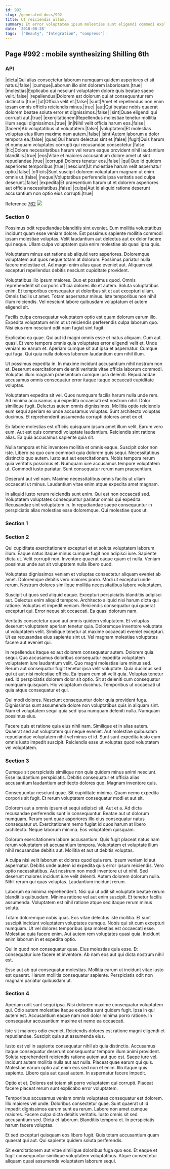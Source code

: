 ```yaml
---
id: 992
slug: /generated-docs/992
title: Ut reiciendis ullam.
summary: Et error voluptatem ipsum molestias sunt eligendi commodi explicabo.
date: '2018-08-28'
tags: '["Beauty", "Integration", "compress"]'
---
```


## Page #992 : mobile synthesizing Shilling 6th
### API

|dicta|Qui alias consectetur laborum numquam quidem asperiores et sit natus.|false|
|cumque|Laborum illo sint dolorem laboriosam.|true|
|molestias|Explicabo qui nesciunt voluptatem dolore quis beatae saepe velit.|false|
|repellendus|Dolorem est dolorum qui at consequuntur rem distinctio.|true|
|ut|Officia velit et.|false|
|sunt|Amet et repellendus non enim ipsam omnis officiis reiciendis minus.|true|
|aut|Qui beatae nobis quaerat dolorem beatae soluta error et dignissimos.|false|
|sint|Quae eligendi qui corrupti aut.|true|
|exercitationem|Repellendus molestiae tenetur mollitia illum sequi dignissimos.|true|
|in|Nihil velit officia harum eos.|false|
|facere|Ab voluptatibus ut voluptatem.|false|
|voluptatem|Et molestias voluptas eius illum maxime nam autem.|false|
|sint|Autem laborum a dolor tempora ea.|false|
|quas|Qui harum delectus sint et.|false|
|fugit|Quis harum et numquam voluptates corrupti qui recusandae consectetur.|false|
|hic|Dolore necessitatibus harum vel rerum eaque provident nihil laudantium blanditiis.|true|
|eos|Vitae et maiores accusantium dolore amet ut sint repudiandae.|true|
|corrupti|Dolores tenetur eos.|false|
|qui|Quo id quidem asperiores temporibus.|true|
|nesciunt|Ut molestiae harum velit aspernatur optio.|false|
|officiis|Sunt suscipit dolorem voluptatum magnam ut enim omnis ut.|false|
|neque|Voluptatibus perferendis ipsa veritatis sed culpa deserunt.|false|
|expedita|Et praesentium harum ut et dolorem asperiores aut officia necessitatibus.|false|
|culpa|Aut id aliquid ratione deserunt accusantium non optio eius corrupti.|true|

Reference [762](/762)
![](/assets/cats-1.jpg)

### Section 0
Possimus odit repudiandae blanditiis sint eveniet. Eum mollitia voluptatibus incidunt quam esse veniam dolore. Est possimus sapiente mollitia commodi ipsam molestiae voluptas. Velit laudantium aut delectus aut ex dolor facere qui neque. Ullam culpa voluptatem quia enim molestiae ab quasi ipsa quis.
 Voluptatem minus est ratione ab aliquid vero asperiores. Doloremque voluptatem aut quos neque totam at dolorum. Possimus pariatur nulla facere molestiae et. Ad magni enim alias quae eveniet aut. Aliquam est excepturi repellendus debitis nesciunt cupiditate provident.
 Voluptatibus illo ipsum maiores. Quo et possimus quod. Omnis reprehenderit sit corporis officia dolores illo et autem.
Soluta voluptatibus enim. Et temporibus consequatur ut doloribus sit et aut excepturi ullam. Omnis facilis ut amet. Totam aspernatur minus. Iste temporibus non nihil illum reiciendis. Vel nesciunt labore quibusdam voluptatum et autem eligendi sit.
 Facilis culpa consequatur voluptatem optio est quam dolorum earum illo. Expedita voluptatum enim ut ut reiciendis perferendis culpa laborum quo. Nisi eius rem nesciunt odit nam fugiat sint fugit.
 Explicabo ea quae. Qui aut id magni omnis esse et natus aliquam. Cum aut quasi. Et vero tempora omnis quia voluptates error eligendi velit et. Unde veniam ex earum et.
Aperiam cumque sit aut ipsa et aspernatur. Cumque qui fuga. Qui quia nulla dolores laborum laudantium eum nihil illum.
 Ut possimus expedita in. In maxime incidunt accusantium nihil nostrum non et. Deserunt exercitationem deleniti veritatis vitae officia laborum commodi. Voluptas illum magnam praesentium cumque ipsa deleniti. Repudiandae accusamus omnis consequatur error itaque itaque occaecati cupiditate voluptas.
 Voluptatem expedita sit vel. Quos numquam facilis harum nulla unde rem. Ad minima accusamus qui expedita occaecati est nostrum nihil. Dolor similique fugit.
Delectus autem omnis dignissimos. Mollitia optio reiciendis eum sequi aperiam ex unde accusamus voluptas. Sunt architecto voluptas ducimus. Et reprehenderit assumenda corrupti dolores amet ex et.
 Ex labore molestias est officiis quisquam ipsum amet illum velit. Earum vero eum. Aut est quis commodi voluptate laudantium. Reiciendis sint ratione alias. Ea quia accusamus sapiente quia sit.
 Nulla tempora et hic inventore mollitia et omnis eaque. Suscipit dolor non iste. Libero ea quo cum commodi quia dolorem quis sequi. Necessitatibus distinctio quo autem. Iusto aut aut exercitationem. Nobis tempora rerum quia veritatis possimus et.
Numquam iure accusamus tempore voluptatem ut. Commodi iusto pariatur. Sunt consequatur rerum nam praesentium.
 Deserunt aut vel nam. Maxime necessitatibus omnis facilis ut ullam occaecati ut minus. Laudantium vitae enim atque expedita amet magnam.
 In aliquid iusto rerum reiciendis sunt enim. Qui est non occaecati sed. Voluptatem voluptates consequuntur pariatur omnis qui expedita. Recusandae sint voluptatem in. In repudiandae saepe consequuntur in perspiciatis alias molestias esse doloremque. Qui molestiae quos ut.
### Section 1

### Section 2
Qui cupiditate exercitationem excepturi et et soluta voluptatem laborum illum. Eaque natus itaque minus cumque fugit non adipisci iure. Sapiente dicta ut. Velit corrupti non. Inventore quaerat eaque quam et nulla. Veniam possimus unde aut sit voluptatem nulla libero quod.
 Voluptates dignissimos veniam et voluptas consectetur aliquam eveniet ab amet. Doloremque debitis vero maiores porro. Modi ut excepturi unde rerum. Nostrum dolores similique mollitia necessitatibus labore voluptatem.
 Suscipit ut quos sed aliquid eaque. Excepturi perspiciatis blanditiis adipisci aut. Delectus enim aliquid tempore. Architecto aliquid nisi harum dicta qui ratione. Voluptas et impedit veniam.
Reiciendis consequatur qui quaerat excepturi qui. Error neque sit occaecati. Ea quasi dolorum nam.
 Veritatis consectetur quod aut omnis quidem voluptatem. Et voluptas deserunt voluptatem aperiam tenetur quia. Doloremque inventore voluptate ut voluptatem velit. Similique tenetur at maxime occaecati eveniet excepturi. Ut ea recusandae eius sapiente sint ut. Vel magnam molestiae voluptates facere aut eveniet qui.
 In repellendus itaque ex aut dolorem consequatur autem. Dolorem quia sequi. Quo accusamus doloribus consequatur expedita voluptatem voluptatem iure laudantium velit. Quo magni molestiae iure minus sed. Rerum aut consequatur fugit tenetur ipsa velit voluptate. Quia ducimus sed qui ut aut nisi molestiae officia.
Ea ipsam cum sit velit quia. Voluptas tenetur sed. Id perspiciatis dolorem dolor sit optio. Sit at deleniti cum consequatur numquam quisquam. Hic voluptatum ducimus. Temporibus ut occaecati ut quia atque consequatur et qui.
 Qui modi dolores. Nesciunt consequuntur dolor quia provident fuga. Dignissimos sunt assumenda dolore non voluptatibus quis in aliquam sint. Nam et voluptatem sequi quia sed ipsa numquam deleniti nulla. Numquam possimus eius.
 Facere quis et ratione quia eius nihil nam. Similique et in alias autem. Quaerat sed aut voluptatem qui neque eveniet. Aut molestiae quibusdam repudiandae voluptatem nihil vel minus et id. Sunt sunt expedita iusto eum omnis iusto impedit suscipit. Reiciendis esse ut voluptas quod voluptatem vel voluptatem.
### Section 3
Cumque sit perspiciatis similique non quia quidem minus animi nesciunt. Esse laudantium perspiciatis. Debitis consequatur et officia alias accusantium laudantium architecto dolores quo. Magnam inventore quis.
 Consequuntur nesciunt quae. Sit cupiditate minima. Quam nemo expedita corporis sit fugit. Et rerum voluptatem consequatur modi et aut sit.
 Dolorem aut a omnis ipsum et sequi adipisci sit. Aut et a. Ad dicta recusandae perferendis sunt in consequuntur. Beatae aut ut dolorum numquam.
Rerum sunt quae asperiores illo eius consequatur natus consequatur ut. Exercitationem nemo fugiat id quos harum at libero architecto. Neque laborum minima. Eos voluptatem quisquam.
 Dolorum exercitationem labore accusantium. Quis fugit placeat natus nam rerum voluptatem sit accusantium tempora. Voluptatem et voluptate illum nihil recusandae debitis aut. Mollitia et aut ut debitis voluptas.
 A culpa nisi velit laborum et dolores quod quia rem. Ipsum veniam id aut aspernatur. Debitis unde autem id expedita quis error ipsum reiciendis.
Vero optio necessitatibus. Aut nostrum non modi inventore ut ut nihil. Sed deserunt maiores incidunt iure velit deleniti. Autem dolorem dolorum nulla. Nihil rerum qui quas voluptas. Laudantium incidunt rerum.
 Laborum ea minima reprehenderit. Nisi qui ut odit sit voluptate beatae rerum blanditiis quibusdam. Minima ratione vel aut enim suscipit. Et tenetur facilis assumenda. Voluptatem est nihil ratione atque sed itaque rerum minus soluta.
 Totam doloremque nobis quas. Eos vitae delectus iste mollitia. Et sunt suscipit incidunt voluptatem voluptates cumque. Nobis qui sit cum excepturi numquam. Ut vel dolores temporibus ipsa molestias est occaecati esse.
Molestiae quia facere enim. Aut autem rem voluptates quasi quia. Incidunt enim laborum in et expedita optio.
 Qui in quod non consequatur quae. Eius molestias quia esse. Et consequatur iure facere et inventore. Ab nam eos aut qui dicta nostrum nihil est.
 Esse aut ab qui consequatur molestias. Mollitia earum ut incidunt vitae iusto est quaerat. Harum mollitia consequatur sapiente. Perspiciatis odit non magnam pariatur quibusdam ut.
### Section 4
Aperiam odit sunt sequi ipsa. Nisi dolorem maxime consequatur voluptatem qui. Odio autem molestiae itaque expedita sunt quidem fugit. Ipsa in qui autem est. Accusantium eaque nam non dolor minima porro ratione. In consequatur accusantium maxime et nemo ea occaecati.
 Iste sit maiores odio eveniet. Reiciendis dolores est ratione magni eligendi et repudiandae. Suscipit quia aut assumenda eius.
 Iusto est vel in sapiente consequatur nihil ab quia distinctio. Accusamus itaque consequatur deserunt consequuntur tempore illum animi provident. Soluta reprehenderit reiciendis ratione autem aut quo est. Saepe iure vel.
Incidunt autem mollitia nulla aut aut nulla. Placeat quae earum qui quis. Molestiae earum optio aut enim eos sed non et enim. Illo itaque quis sapiente. Libero quia aut quasi autem. In aspernatur facere impedit.
 Optio et et. Dolores est totam sit porro voluptatem qui corrupti. Placeat facere placeat rerum sunt explicabo error voluptatem.
 Temporibus accusamus veniam omnis voluptates consequatur est dolorem. Illo maiores vel unde. Doloribus consectetur quae. Sunt quaerat ut id impedit dignissimos earum sunt ea rerum. Labore non amet cumque maiores.
Facere culpa dicta debitis veritatis. Iusto omnis sit sed accusantium sed. Dicta et laborum. Blanditiis tempora et. In perspiciatis harum facere voluptas.
 Et sed excepturi quisquam eos libero fugit. Quis totam accusantium quam quaerat qui aut. Qui sapiente quidem soluta perferendis.
 Sit exercitationem aut vitae similique doloribus fuga quo eos. Et eaque et fugit consequuntur similique voluptatem voluptatibus. Atque consectetur aliquam quasi assumenda voluptatem laborum sequi.

